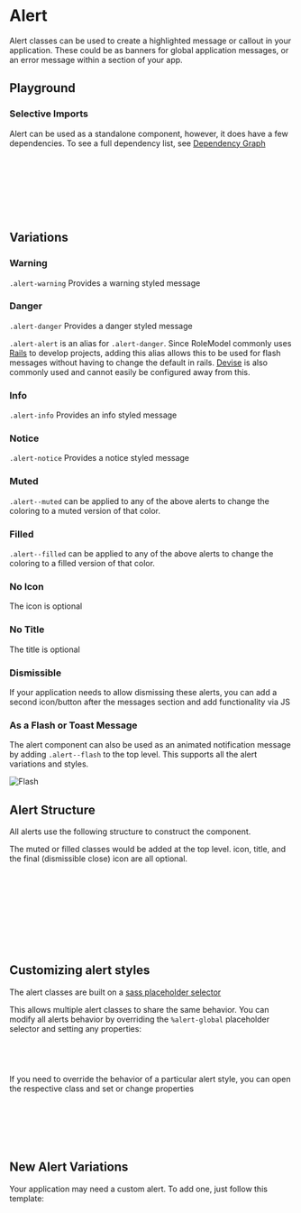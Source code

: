 

<Meta of={AlertStories} />

# Alert

<div
  dangerouslySetInnerHTML={{
    __html: createSourceCodeLink({ link: 'components/alert.scss' }).outerHTML,
  }}
></div>

Alert classes can be used to create a highlighted message or callout in your application.
These could be as banners for global application messages, or an error message within a section of your app.

## Playground

<Canvas of={AlertStories.Warning} />
<Controls of={AlertStories.Warning} />

### Selective Imports

Alert can be used as a standalone component, however, it does have a few dependencies. To see a full dependency list, see [Dependency Graph](?path=/docs/overview-selective-imports--docs#dependencies)

```css
// Depends on
@import '@rolemodel/optics/dist/scss/core/tokens';
@import '@rolemodel/optics/dist/scss/core/base';
@import '@rolemodel/optics/dist/scss/components/icon';

// Component
@import '@rolemodel/optics/dist/scss/components/alert';
```

## Variations

### Warning

`.alert-warning` Provides a warning styled message

<Canvas of={AlertStories.Warning} />

### Danger

`.alert-danger` Provides a danger styled message

`.alert-alert` is an alias for `.alert-danger`. Since RoleModel commonly uses [Rails](https://rubyonrails.org/) to develop projects, adding this alias allows this to be used for flash messages without having to change the default in rails. [Devise](https://github.com/heartcombo/devise) is also commonly used and cannot easily be configured away from this.

<Canvas of={AlertStories.Danger} />

### Info

`.alert-info` Provides an info styled message

<Canvas of={AlertStories.Info} />

### Notice

`.alert-notice` Provides a notice styled message

<Canvas of={AlertStories.Notice} />

### Muted

`.alert--muted` can be applied to any of the above alerts to change the coloring to a muted version of that color.

<Canvas of={AlertStories.Muted} />

### Filled

`.alert--filled` can be applied to any of the above alerts to change the coloring to a filled version of that color.

<Canvas of={AlertStories.Filled} />

### No Icon

The icon is optional

<Canvas of={AlertStories.NoIcon} />

### No Title

The title is optional

<Canvas of={AlertStories.NoTitle} />

### Dismissible

If your application needs to allow dismissing these alerts, you can add a second icon/button after the messages section and add functionality via JS

<Canvas of={AlertStories.Dismissible} />

### As a Flash or Toast Message

The alert component can also be used as an animated notification message by adding `.alert--flash` to the top level. This supports all the alert variations and styles.

<img src={imageFile} alt="Flash" />

## Alert Structure

All alerts use the following structure to construct the component.

The muted or filled classes would be added at the top level.
icon, title, and the final (dismissible close) icon are all optional.

```html
<div class='alert-danger'>
  <span class='alert__icon material-symbols-outlined'>error</div>
  <div class='alert__messages'>
    <div class='alert__title'>Error</div>
    <div class='alert__description'>Your message</div>
    <div class='alert__description'>Another message if you need</div>
  </div>
  <span class='alert__icon material-symbols-outlined'>close</div>
</div>
```

## Customizing alert styles

<div
  dangerouslySetInnerHTML={{
    __html: createAlert({
      title: 'Important!',
      description: 'These patterns represent how to customize the style of the alert for your project.',
    }).outerHTML,
  }}
></div>

The alert classes are built on a [sass placeholder selector](https://sass-lang.com/documentation/style-rules/placeholder-selectors)

This allows multiple alert classes to share the same behavior. You can modify all alerts behavior by overriding the `%alert-global` placeholder selector and setting any properties:

```css
%alert-global {
  border-radius: var(--op-radius-large);
}
```

If you need to override the behavior of a particular alert style, you can open the respective class and set or change properties

```css
// This will only affect the warning alert, but not danger, info, or notice.
.alert-warning {
  background-color: red;
  color: white;
}
```

## New Alert Variations

<div
  dangerouslySetInnerHTML={{
    __html: createAlert({
      title: 'Important!',
      description: 'These patterns represent how to create new variations of the alert for your project.',
    }).outerHTML,
  }}
></div>

Your application may need a custom alert. To add one, just follow this template:

```css
.alert-{name} {
  @extend %alert-global;

  background-color:
  box-shadow:
  color:

  .alert__title {
    color:
  }

  &.alert--muted {
    background-color:
    box-shadow:
    color:

    .alert__title {
      color:
    }
  }

  &.alert--filled {
    background-color:
    box-shadow:
    color:

    .alert__title {
      color:
    }
  }
}
```

```css
.alert-purple {
  @extend %alert-global;

  background-color: verylightpurple;
  box-shadow: var(--op-border-all) purple;
  color: purple;

  .alert__title {
    color: darkpurple;
  }

  &.alert--muted {
    background-color: lightpurple;
    box-shadow: none;
    color: white;

    .alert__title {
      color: purple;
    }
  }

  &.alert--filled {
    background-color: purple;
    box-shadow: none;
    color: white;

    .alert__title {
      color: darkpurple;
    }
  }
}
```
